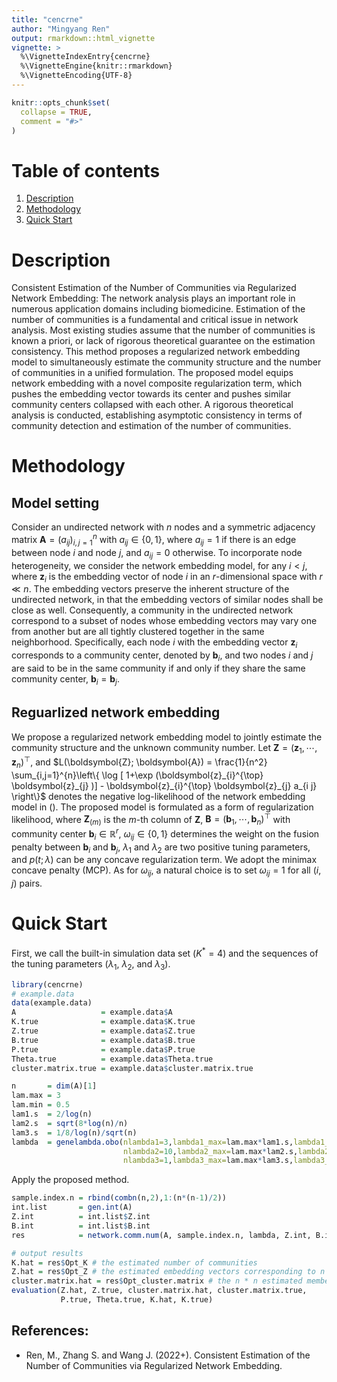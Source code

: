 ```yaml
---
title: "cencrne"
author: "Mingyang Ren"
output: rmarkdown::html_vignette
vignette: >
  %\VignetteIndexEntry{cencrne}
  %\VignetteEngine{knitr::rmarkdown}
  %\VignetteEncoding{UTF-8}
---
```


```r
knitr::opts_chunk$set(
  collapse = TRUE,
  comment = "#>"
)
```

# Table of contents
1. [Description](#Description)
2. [Methodology](#Methodology)
3. [Quick Start](#Quick Start)




# Description
Consistent Estimation of the Number of Communities via Regularized Network Embedding:
The network analysis plays an important role in numerous application domains including biomedicine. Estimation of the number of communities is a fundamental and critical issue in network analysis. Most existing studies assume that the number of communities is known a priori, or lack of rigorous theoretical guarantee on the estimation consistency. This method proposes a regularized network embedding model to simultaneously estimate the community structure and the number of communities in a unified formulation. The proposed model equips network embedding with a novel composite regularization term, which pushes the embedding vector towards its center and pushes similar community centers collapsed with each other. A rigorous theoretical analysis is conducted, establishing asymptotic consistency in terms of community detection and estimation of the number of communities. 



# Methodology

## Model setting

Consider an undirected network with $n$ nodes and a symmetric adjacency matrix $\boldsymbol{A} = (a_{ij})^{n}_{i,j=1}$ with $a_{ij} \in \{0,1\}$, where $a_{ij}=1$ if there is an edge between node $i$ and node $j$, and $a_{ij}=0$ otherwise.
To incorporate node heterogeneity, we consider the network embedding model, 
\begin{equation}\label{generate}
	\begin{aligned}
		a_{i j}=a_{j i} \stackrel{i n d .}{\sim} \operatorname{Bernoulli} (p_{i j}) \ \text{with} \ \operatorname{logit}\left(p_{i j}\right)=\log \frac{p_{i j}}{1-p_{i j}}=\boldsymbol{z}_{i}^{T} \boldsymbol{z}_{j} ,
	\end{aligned}
\end{equation}
for any $i < j$, where $\boldsymbol{z}_{i}$ is the embedding vector of node $i$ in an $r$-dimensional space with $r \ll n$. The embedding vectors preserve the inherent structure of the undirected network, in that the embedding vectors of similar nodes shall be close as well. Consequently, a community in the undirected network correspond to a subset of nodes whose embedding vectors may vary one from another but are all tightly clustered together in the same neighborhood.  Specifically, each node $i$ with the embedding vector $\boldsymbol{z}_{i}$ corresponds to a community center, denoted by $\boldsymbol{b}_i$, and two nodes $i$ and $j$ are said to be in the same community if and only if they share the same community center, $\boldsymbol{b}_i = \boldsymbol{b}_j$.


## Reguarlized network embedding

We propose a regularized network embedding model to jointly estimate the community structure and the unknown community number. Let $\boldsymbol{Z} = ( \boldsymbol{z}_1, \cdots, \boldsymbol{z}_n )^{\top}$, and $L(\boldsymbol{Z}; \boldsymbol{A}) = \frac{1}{n^2} \sum_{i,j=1}^{n}\left\{  \log [ 1+\exp (\boldsymbol{z}_{i}^{\top} \boldsymbol{z}_{j} )]  - \boldsymbol{z}_{i}^{\top} \boldsymbol{z}_{j} a_{i j}  \right\}$ denotes the negative log-likelihood of the network embedding model in (\ref{generate}). The proposed model is formulated as a form of regularization likelihood,
\begin{equation}
  \begin{aligned}
		\min_{\boldsymbol{Z}, \boldsymbol{B}}  Q( \boldsymbol{Z}, \boldsymbol{B}; \boldsymbol{A} ) & = L(\boldsymbol{Z}; \boldsymbol{A}) + J_1 (\boldsymbol{Z}, \boldsymbol{B}) + J_2 ( \boldsymbol{B}) + J_3 (\boldsymbol{Z}), \\
		J_1 (\boldsymbol{Z}, \boldsymbol{B}) & = \lambda_1 \| \boldsymbol{Z} - \boldsymbol{B} \|_F^2, \\
		J_2 (\boldsymbol{B}) & = \sum_{i<j} \omega_{ij} p ( \| \boldsymbol{b}_i - \boldsymbol{b}_j \|_2; \lambda_2), \\
		J_3 (\boldsymbol{Z}) & = \sum_{m=1}^{r^{\prime}} p ( \| \boldsymbol{Z}_{(m)} \|_2; \lambda_3 ),
		\end{aligned}
\end{equation}
where $\boldsymbol{Z}_{(m)}$ is the $m$-th column of $\boldsymbol{Z}$,
$\boldsymbol{B} = ( \boldsymbol{b}_1, \cdots, \boldsymbol{b}_n )^{\top}$ with community center $\boldsymbol{b}_i \in \mathbb{R}^{r}$, $\omega_{ij} \in \{ 0, 1\}$ determines the weight on the fusion penalty between $\boldsymbol{b}_i$ and $\boldsymbol{b}_j$, $\lambda_1$ and  $\lambda_2$ are two positive tuning parameters, and $p(t ; \lambda)$ can be any concave regularization term. We adopt the minimax concave penalty (MCP). As for $\omega_{ij}$, a natural choice is to set $\omega_{ij}=1$ for all $(i,j)$ pairs.



# Quick Start

First, we call the built-in simulation data set ($K^* = 4$) and the sequences of the tuning parameters ($\lambda_1$, $\lambda_2$, and $\lambda_3$).
```r
library(cencrne)
# example.data
data(example.data)
A                   = example.data$A
K.true              = example.data$K.true
Z.true              = example.data$Z.true
B.true              = example.data$B.true
P.true              = example.data$P.true
Theta.true          = example.data$Theta.true
cluster.matrix.true = example.data$cluster.matrix.true

n       = dim(A)[1]
lam.max = 3
lam.min = 0.5
lam1.s  = 2/log(n)
lam2.s  = sqrt(8*log(n)/n)
lam3.s  = 1/8/log(n)/sqrt(n)
lambda  = genelambda.obo(nlambda1=3,lambda1_max=lam.max*lam1.s,lambda1_min=lam.min*lam1.s,
                         nlambda2=10,lambda2_max=lam.max*lam2.s,lambda2_min=lam.min*lam2.s,
                         nlambda3=1,lambda3_max=lam.max*lam3.s,lambda3_min=lam.min*lam3.s)

```

Apply the proposed method.
```r
sample.index.n = rbind(combn(n,2),1:(n*(n-1)/2))
int.list       = gen.int(A)
Z.int          = int.list$Z.int
B.int          = int.list$B.int
res            = network.comm.num(A, sample.index.n, lambda, Z.int, B.int)

# output results
K.hat = res$Opt_K # the estimated number of communities
Z.hat = res$Opt_Z # the estimated embedding vectors corresponding to n nodes
cluster.matrix.hat = res$Opt_cluster.matrix # the n * n estimated membership matrix
evaluation(Z.hat, Z.true, cluster.matrix.hat, cluster.matrix.true,
           P.true, Theta.true, K.hat, K.true)

```

## References:

* Ren, M., Zhang S. and Wang J. (2022+). Consistent Estimation of the Number of Communities via Regularized Network Embedding.




